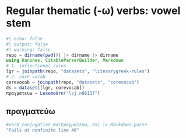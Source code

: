 # Regular thematic (-ω) verbs: vowel stem



```julia
#| echo: false
#| output: false
#| warning: false
repo = dirname(pwd()) |> dirname |> dirname
using Kanones, CitableParserBuilder, Markdown
# 1. inflectional rules
lgr = joinpath(repo, "datasets", "literarygreek-rules")
# 2. core vocab
corevocab = joinpath(repo, "datasets", "corevocab")
ds = dataset([lgr, corevocab])
πραγματευω = LexemeUrn("lsj.n86117")
```


## πραγματεύω

```julia
#verb_conjugation_md(πραγματευω, ds) |> Markdown.parse
"Fails at nonfinite line 46"
``` 
